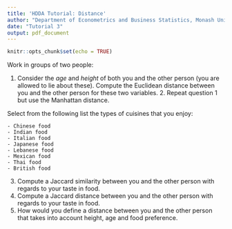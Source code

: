 ```yaml
---
title: 'HDDA Tutorial: Distance'
author: "Department of Econometrics and Business Statistics, Monash University"
date: "Tutorial 3"
output: pdf_document
---
```


```r
knitr::opts_chunk$set(echo = TRUE)
```


Work in groups of two people:

  1. Consider the *age* and *height* of both you and the other person (you are allowed to lie about these).  Compute the Euclidean distance between you and the other person for these two variables.
	2. Repeat question 1 but use the Manhattan distance.

Select from the following list the types of cuisines that you enjoy:

	- Chinese food
	- Indian food
	- Italian food
	- Japanese food
	- Lebanese food
	- Mexican food
	- Thai food
	- British food

3. Compute a Jaccard similarity between you and the other person with regards to your taste in food.
4. Compute a Jaccard distance between you and the other person with regards to your taste in food.
5. How would you define a distance between you and the other person that takes into account height, age and food preference.
